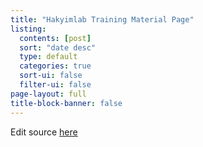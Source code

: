 ```yaml
---
title: "Hakyimlab Training Material Page"
listing:
  contents: [post]
  sort: "date desc"
  type: default
  categories: true
  sort-ui: false
  filter-ui: false
page-layout: full
title-block-banner: false
---
```


Edit source [here](https://github.com/hakyimlab/web-GENE-46100)